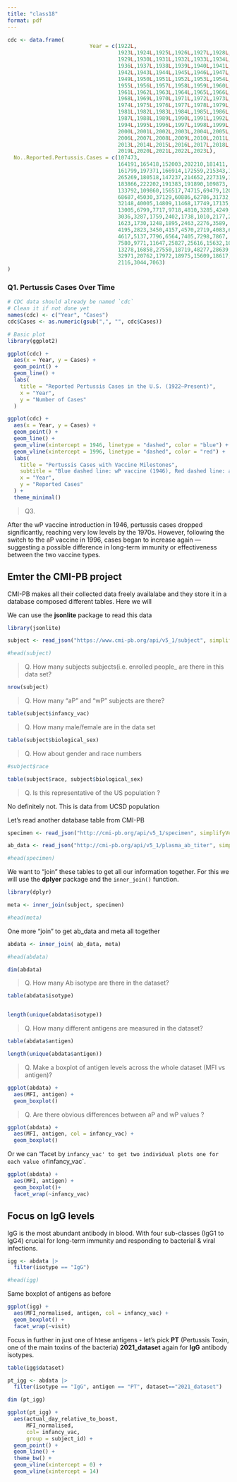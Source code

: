 ```yaml
---
title: "class18"
format: pdf
---
```


```r
cdc <- data.frame(
                          Year = c(1922L,
                                   1923L,1924L,1925L,1926L,1927L,1928L,
                                   1929L,1930L,1931L,1932L,1933L,1934L,1935L,
                                   1936L,1937L,1938L,1939L,1940L,1941L,
                                   1942L,1943L,1944L,1945L,1946L,1947L,1948L,
                                   1949L,1950L,1951L,1952L,1953L,1954L,
                                   1955L,1956L,1957L,1958L,1959L,1960L,
                                   1961L,1962L,1963L,1964L,1965L,1966L,1967L,
                                   1968L,1969L,1970L,1971L,1972L,1973L,
                                   1974L,1975L,1976L,1977L,1978L,1979L,1980L,
                                   1981L,1982L,1983L,1984L,1985L,1986L,
                                   1987L,1988L,1989L,1990L,1991L,1992L,1993L,
                                   1994L,1995L,1996L,1997L,1998L,1999L,
                                   2000L,2001L,2002L,2003L,2004L,2005L,
                                   2006L,2007L,2008L,2009L,2010L,2011L,2012L,
                                   2013L,2014L,2015L,2016L,2017L,2018L,
                                   2019L,2020L,2021L,2022L,2023L),
  No..Reported.Pertussis.Cases = c(107473,
                                   164191,165418,152003,202210,181411,
                                   161799,197371,166914,172559,215343,179135,
                                   265269,180518,147237,214652,227319,103188,
                                   183866,222202,191383,191890,109873,
                                   133792,109860,156517,74715,69479,120718,
                                   68687,45030,37129,60886,62786,31732,28295,
                                   32148,40005,14809,11468,17749,17135,
                                   13005,6799,7717,9718,4810,3285,4249,
                                   3036,3287,1759,2402,1738,1010,2177,2063,
                                   1623,1730,1248,1895,2463,2276,3589,
                                   4195,2823,3450,4157,4570,2719,4083,6586,
                                   4617,5137,7796,6564,7405,7298,7867,
                                   7580,9771,11647,25827,25616,15632,10454,
                                   13278,16858,27550,18719,48277,28639,
                                   32971,20762,17972,18975,15609,18617,6124,
                                   2116,3044,7063)
)


```

### Q1. Pertussis Cases Over Time

```r
# CDC data should already be named `cdc`
# Clean it if not done yet
names(cdc) <- c("Year", "Cases")
cdc$Cases <- as.numeric(gsub(",", "", cdc$Cases))

# Basic plot
library(ggplot2)

ggplot(cdc) +
  aes(x = Year, y = Cases) +
  geom_point() +
  geom_line() +
  labs(
    title = "Reported Pertussis Cases in the U.S. (1922–Present)",
    x = "Year",
    y = "Number of Cases"
  )
```


```r
ggplot(cdc) +
  aes(x = Year, y = Cases) +
  geom_point() +
  geom_line() +
  geom_vline(xintercept = 1946, linetype = "dashed", color = "blue") +  # wP
  geom_vline(xintercept = 1996, linetype = "dashed", color = "red") +   # aP
  labs(
    title = "Pertussis Cases with Vaccine Milestones",
    subtitle = "Blue dashed line: wP vaccine (1946), Red dashed line: aP vaccine (1996)",
    x = "Year",
    y = "Reported Cases"
  ) +
  theme_minimal()

```

>Q3.

After the wP vaccine introduction in 1946, pertussis cases dropped significantly, reaching very low levels by the 1970s. However, following the switch to the aP vaccine in 1996, cases began to increase again — suggesting a possible difference in long-term immunity or effectiveness between the two vaccine types.


## Emter the CMI-PB project

CMI-PB makes all their collected data freely availalabe and they store it in a database composed different tables. Here we will

We can use the **jsonlite** package to read this data


```r

library(jsonlite)

subject <- read_json("https://www.cmi-pb.org/api/v5_1/subject", simplifyVector = TRUE)

#head(subject)


```
> Q. How many subjects subjects(i.e. enrolled people_ are there in this data set? 

```r

nrow(subject)
```

> Q. How many "aP" and "wP" subjects are there? 

```r

table(subject$infancy_vac)

```

>Q. How many male/female are in the data set

```r
table(subject$biological_sex)

```

>Q. How about gender and race numbers

```r

#subject$race

table(subject$race, subject$biological_sex)

```

> Q. Is this representative of the US population ?

No definitely not. This is data from UCSD population



Let's read another database table from CMI-PB




```r
specimen <- read_json("http://cmi-pb.org/api/v5_1/specimen", simplifyVector = TRUE)

ab_data <- read_json("http://cmi-pb.org/api/v5_1/plasma_ab_titer", simplifyVector = TRUE)
```


```r
#head(specimen)
```

We want to "join" these tables to get all our information together. For this we will use the **dplyer** package and the `inner_join()` function.

```r
library(dplyr)

meta <- inner_join(subject, specimen)

#head(meta)

```

One more "join" to get ab_data and meta all together

```r

abdata <- inner_join( ab_data, meta)

#head(abdata)

```


```r

dim(abdata)

```

> Q. How many Ab isotype are there in the dataset?

```r

table(abdata$isotype)


length(unique(abdata$isotype))

```

> Q. How many different antigens are measured in the dataset?


```r
table(abdata$antigen)

length(unique(abdata$antigen))

```
> Q. Make a boxplot of antigen levels across the whole dataset (MFI vs antigen)?

```r

ggplot(abdata) +
  aes(MFI, antigen) +
  geom_boxplot()

```

>Q. Are there obvious differences between aP and wP values ?

```r

ggplot(abdata) +
  aes(MFI, antigen, col = infancy_vac) +
  geom_boxplot()

```

Or we can "facet by `infancy_vac' to get two individual plots one for each value of `infancy_vac`.

```r

ggplot(abdata) +
  aes(MFI, antigen) +
  geom_boxplot()+
  facet_wrap(~infancy_vac)

```


## Focus on IgG levels

IgG is the most abundant antibody in blood. With four sub-classes (IgG1 to IgG4) crucial for long-term immunity and responding to bacterial & viral infections.

```r

igg <- abdata |> 
  filter(isotype == "IgG")

#head(igg)
```

Same boxplot of antigens as before

```r

ggplot(igg) +
  aes(MFI_normalised, antigen, col = infancy_vac) +
  geom_boxplot() +
  facet_wrap(~visit)

```

Focus in further in just one of htese antigens - let's pick **PT** (Pertussis Toxin, one of the main toxins of the bacteria) **2021_dataset** again for **IgG** antibody isotypes.

```r
table(igg$dataset)
```

```r
pt_igg <- abdata |> 
  filter(isotype == "IgG", antigen == "PT", dataset=="2021_dataset")
```

```r
dim (pt_igg)
```


```r

ggplot(pt_igg) +
  aes(actual_day_relative_to_boost,
      MFI_normalised,
      col= infancy_vac, 
      group = subject_id) +
  geom_point() +
  geom_line() +
  theme_bw() +
  geom_vline(xintercept = 0) +
  geom_vline(xintercept = 14)


```









